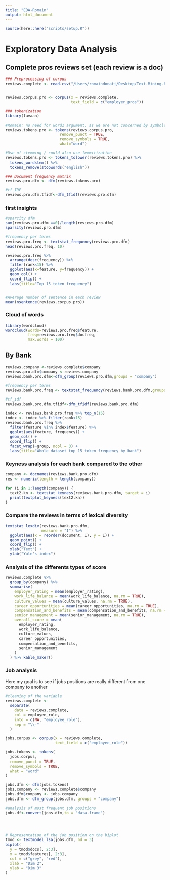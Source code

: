 ```yaml
---
title: "EDA-Romain"
output: html_document
---
```


```r
source(here::here("scripts/setup.R"))
```

# Exploratory Data Analysis

## Complete pros reviews set (each review is a doc)


```r
### Preprocessing of corpus
reviews.complete <- read.csv("/Users/romaindonati/Desktop/Text-Mining-Project-2020/data/Bank_reviews_processed.csv",stringsAsFactors = FALSE)


reviews.corpus.pro <- corpus(x = reviews.complete,
                             text_field = c("employer_pros"))

```

```r
### tokenization
library(lavaan)

#Romain: no need for word1 argument, as we are not concerned by symbols or whatever.
reviews.tokens.pro <- tokens(reviews.corpus.pro, 
                        remove_punct = TRUE, 
                        remove_symbols = TRUE, 
                        what="word")

#Use of stemming / could also use lemmitization
reviews.tokens.pro <- tokens_tolower(reviews.tokens.pro) %>% 
  tokens_wordstem() %>%
  tokens_remove(stopwords("english"))
```


```r
### Document frequency matrix
reviews.pro.dfm <- dfm(reviews.tokens.pro)

#tf_IDF
reviews.pro.dfm.tfidf<-dfm_tfidf(reviews.pro.dfm)
```

### first insights
```r
#sparcity dfm
sum(reviews.pro.dfm ==0)/length(reviews.pro.dfm)
sparsity(reviews.pro.dfm)

#frequency per terms 
reviews.pro.freq <- textstat_frequency(reviews.pro.dfm)
head(reviews.pro.freq, 10)

reviews.pro.freq %>%
  arrange(desc(frequency)) %>%
  filter(rank<15) %>% 
  ggplot(aes(x=feature, y=frequency)) + 
  geom_col() + 
  coord_flip() +
  labs(title="Top 15 token frequency")


#Average number of sentence in each review
mean(nsentence(reviews.corpus.pro))
```

### Cloud of words
```r

library(wordcloud)
wordcloud(words=reviews.pro.freq$feature,
          freq=reviews.pro.freq$docfreq,
          max.words = 100) 

```

## By Bank

```r
reviews.company <-reviews.complete$company
reviews.pro.dfm$company <-reviews.company
reviews.bank.pro.dfm<-dfm_group(reviews.pro.dfm,groups = "company")

#frequency per terms
reviews.bank.pro.freq <- textstat_frequency(reviews.bank.pro.dfm,groups = "company")

#tf_idf
reviews.bank.pro.dfm.tfidf<-dfm_tfidf(reviews.bank.pro.dfm)

index <- reviews.bank.pro.freq %>% top_n(15)
index <- index %>% filter(rank<15)
reviews.bank.pro.freq %>% 
  filter(feature %in% index$feature) %>% 
  ggplot(aes(feature, frequency)) + 
  geom_col() + 
  coord_flip() +
  facet_wrap(~group, ncol = 3) +
  labs(title="Whole dataset top 15 token frequency by bank")
```

### Keyness analysis for each bank compared to the other
```r
company <- docnames(reviews.bank.pro.dfm)
res <- numeric(length = length(company))

for (i in 1:length(company)) {
  text2.kn <- textstat_keyness(reviews.bank.pro.dfm, target = i)
  print(textplot_keyness(text2.kn))
}
```


### Compare the reviews in terms of lexical diversity
```r
textstat_lexdiv(reviews.bank.pro.dfm,
                measure = "I") %>%
  ggplot(aes(x = reorder(document, I), y = I)) +
  geom_point() +
  coord_flip() +
  xlab("Text") +
  ylab("Yule's index")
```

### Analysis of the differents types of score
```r
reviews.complete %>%
  group_by(company) %>%
  summarise(
    employer_rating = mean(employer_rating),
    work_life_balance = mean(work_life_balance, na.rm = TRUE),
    culture_values = mean(culture_values, na.rm = TRUE),
    career_opportunities = mean(career_opportunities, na.rm = TRUE),
    compensation_and_benefits = mean(compensation_and_benefits, na.rm = TRUE),
    senior_management = mean(senior_management, na.rm = TRUE),
    overall_score = mean(
      employer_rating,
      work_life_balance,
      culture_values,
      career_opportunities,
      compensation_and_benefits,
      senior_management
    )
  ) %>% kable_maker()
```

### Job analysis
Here my goal is to see if jobs positions are really different from one company to another
```r
#cleaning of the variable
reviews.complete <-
  separate(
    data = reviews.complete,
    col = employee_role,
    into = c(NA, "employee_role"),
    sep = "\\-"
  )

jobs.corpus <- corpus(x = reviews.complete,
                      text_field = c("employee_role"))

jobs.tokens <- tokens(
  jobs.corpus,
  remove_punct = TRUE,
  remove_symbols = TRUE,
  what = "word"
)

jobs.dfm <- dfm(jobs.tokens)
jobs.company <- reviews.complete$company
jobs.dfm$company <- jobs.company
jobs.dfm <- dfm_group(jobs.dfm, groups = "company")

#analysis of most frequent job positions
jobs.df<-convert(jobs.dfm,to = "data.frame")




# Representation of the job position on the biplot
tmod <- textmodel_lsa(jobs.dfm, nd = 3)
biplot(
  y = tmod$docs[, 2:3],
  x = tmod$features[, 2:3],
  col = c("grey", "red"),
  xlab = "Dim 2",
  ylab = "Dim 3"
)

```


